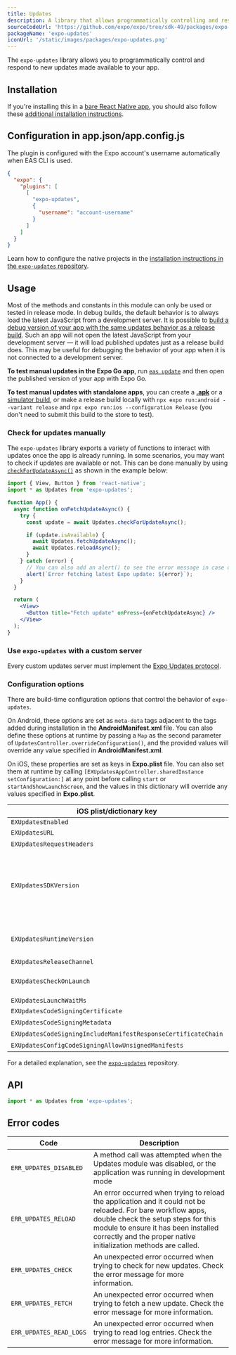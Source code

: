 ```yaml
---
title: Updates
description: A library that allows programmatically controlling and responding to new updates made available to your app.
sourceCodeUrl: 'https://github.com/expo/expo/tree/sdk-49/packages/expo-updates'
packageName: 'expo-updates'
iconUrl: '/static/images/packages/expo-updates.png'
---
```



The `expo-updates` library allows you to programmatically control and respond to new updates made available to your app.

<PlatformsSection android emulator ios simulator />

## Installation

<APIInstallSection hideBareInstructions={true} />

If you're installing this in a [bare React Native app](/bare/overview/), you should also follow these [additional installation instructions](/bare/installing-updates/).

## Configuration in app.json/app.config.js

The plugin is configured with the Expo account's username automatically when EAS CLI is used.

<ConfigPluginExample>

```json app.json
{
  "expo": {
    "plugins": [
      [
        "expo-updates",
        {
          "username": "account-username"
        }
      ]
    ]
  }
}
```

</ConfigPluginExample>

<ConfigReactNative>

Learn how to configure the native projects in the [installation instructions in the `expo-updates` repository](https://github.com/expo/expo/tree/main/packages/expo-updates#installation-in-bare-react-native-projects).

</ConfigReactNative>

## Usage

Most of the methods and constants in this module can only be used or tested in release mode. In debug builds, the default behavior is to always load the latest JavaScript from a development server. It is possible to [build a debug version of your app with the same updates behavior as a release build](/eas-update/debug/#debugging-of-native-code-in-an-app). Such an app will not open the latest JavaScript from your development server &mdash; it will load published updates just as a release build does. This may be useful for debugging the behavior of your app when it is not connected to a development server.

**To test manual updates in the Expo Go app**, run [`eas update`](/eas-update/introduction) and then open the published version of your app with Expo Go.

**To test manual updates with standalone apps**, you can create a [**.apk**](/build-reference/apk) or a [simulator build](/build-reference/simulators), or make a release build locally with `npx expo run:android --variant release` and `npx expo run:ios --configuration Release` (you don't need to submit this build to the store to test).

### Check for updates manually

The `expo-updates` library exports a variety of functions to interact with updates once the app is already running. In some scenarios, you may want to check if updates are available or not. This can be done manually by using [`checkForUpdateAsync()`](#updatescheckforupdateasync) as shown in the example below:

```jsx App.js
import { View, Button } from 'react-native';
import * as Updates from 'expo-updates';

function App() {
  async function onFetchUpdateAsync() {
    try {
      const update = await Updates.checkForUpdateAsync();

      if (update.isAvailable) {
        await Updates.fetchUpdateAsync();
        await Updates.reloadAsync();
      }
    } catch (error) {
      // You can also add an alert() to see the error message in case of an error when fetching updates.
      alert(`Error fetching latest Expo update: ${error}`);
    }
  }

  return (
    <View>
      <Button title="Fetch update" onPress={onFetchUpdateAsync} />
    </View>
  );
}
```

### Use `expo-updates` with a custom server

Every custom updates server must implement the [Expo Updates protocol](/technical-specs/expo-updates-1/).

<BoxLink
  title="Custom Expo Updates Server"
  description="You can find an example implementation of a custom server and an app using that server in this GitHub repository."
  href="https://github.com/expo/custom-expo-updates-server"
  Icon={GithubIcon}
/>

### Configuration options

There are build-time configuration options that control the behavior of `expo-updates`.

On Android, these options are set as `meta-data` tags adjacent to the tags added during installation in the **AndroidManifest.xml** file. You can also define these options at runtime by passing a `Map` as the second parameter of `UpdatesController.overrideConfiguration()`, and the provided values will override any value specified in **AndroidManifest.xml**.

On iOS, these properties are set as keys in **Expo.plist** file. You can also set them at runtime by calling `[EXUpdatesAppController.sharedInstance setConfiguration:]` at any point before calling `start` or `startAndShowLaunchScreen`, and the values in this dictionary will override any values specified in **Expo.plist**.

| iOS plist/dictionary key                                      | Android Map key                                      | Android meta-data name                                                          | Default                                                          | Required?                                                                                                |
| ------------------------------------------------------------- | ---------------------------------------------------- | ------------------------------------------------------------------------------- | ---------------------------------------------------------------- | -------------------------------------------------------------------------------------------------------- |
| `EXUpdatesEnabled`                                            | `enabled`                                            | `expo.modules.updates.ENABLED`                                                  | `true`                                                           | <NoIcon />                                                                                               |
| `EXUpdatesURL`                                                | `updateUrl`                                          | `expo.modules.updates.EXPO_UPDATE_URL`                                          | (none)                                                           | <YesIcon />                                                                                              |
| `EXUpdatesRequestHeaders`                                     | `requestHeaders`                                     | `expo.modules.updates.UPDATES_CONFIGURATION_REQUEST_HEADERS_KEY`                | (none)                                                           | <NoIcon />                                                                                               |
| `EXUpdatesSDKVersion`                                         | `sdkVersion`                                         | `expo.modules.updates.EXPO_SDK_VERSION`                                         | (none)                                                           | (exactly one of `sdkVersion` or `runtimeVersion` is required, Required for apps hosted on Expo's server) |
| `EXUpdatesRuntimeVersion`                                     | `runtimeVersion`                                     | `expo.modules.updates.EXPO_RUNTIME_VERSION`                                     | (none)                                                           | (exactly one of `sdkVersion` or `runtimeVersion` is required)                                            |
| `EXUpdatesReleaseChannel`                                     | `releaseChannel`                                     | `expo.modules.updates.EXPO_RELEASE_CHANNEL`                                     | `default`                                                        | <NoIcon />                                                                                               |
| `EXUpdatesCheckOnLaunch`                                      | `checkOnLaunch`                                      | `expo.modules.updates.EXPO_UPDATES_CHECK_ON_LAUNCH`                             | `ALWAYS` (`ALWAYS`, `NEVER`, `WIFI_ONLY`, `ERROR_RECOVERY_ONLY`) | <NoIcon />                                                                                               |
| `EXUpdatesLaunchWaitMs`                                       | `launchWaitMs`                                       | `expo.modules.updates.EXPO_UPDATES_LAUNCH_WAIT_MS`                              | `0`                                                              | <NoIcon />                                                                                               |
| `EXUpdatesCodeSigningCertificate`                             | `codeSigningCertificate`                             | `expo.modules.updates.CODE_SIGNING_CERTIFICATE`                                 | (none)                                                           | <NoIcon />                                                                                               |
| `EXUpdatesCodeSigningMetadata`                                | `codeSigningMetadata`                                | `expo.modules.updates.CODE_SIGNING_METADATA`                                    | (none)                                                           | <NoIcon />                                                                                               |
| `EXUpdatesCodeSigningIncludeManifestResponseCertificateChain` | `codeSigningIncludeManifestResponseCertificateChain` | `expo.modules.updates.CODE_SIGNING_INCLUDE_MANIFEST_RESPONSE_CERTIFICATE_CHAIN` | false                                                            | <NoIcon />                                                                                               |
| `EXUpdatesConfigCodeSigningAllowUnsignedManifests`            | `codeSigningAllowUnsignedManifests`                  | `expo.modules.updates.CODE_SIGNING_ALLOW_UNSIGNED_MANIFESTS`                    | false                                                            | <NoIcon />                                                                                               |

For a detailed explanation, see the [`expo-updates`](https://github.com/expo/expo/blob/main/packages/expo-updates/README.md) repository.

## API

```js
import * as Updates from 'expo-updates';
```

<APISection packageName="expo-updates" apiName="Updates" />

## Error codes

| Code                    | Description                                                                                                                                                                                                                                                   |
| ----------------------- | ------------------------------------------------------------------------------------------------------------------------------------------------------------------------------------------------------------------------------------------------------------- |
| `ERR_UPDATES_DISABLED`  | A method call was attempted when the Updates module was disabled, or the application was running in development mode                                                                                                                                          |
| `ERR_UPDATES_RELOAD`    | An error occurred when trying to reload the application and it could not be reloaded. For bare workflow apps, double check the setup steps for this module to ensure it has been installed correctly and the proper native initialization methods are called. |
| `ERR_UPDATES_CHECK`     | An unexpected error occurred when trying to check for new updates. Check the error message for more information.                                                                                                                                              |
| `ERR_UPDATES_FETCH`     | An unexpected error occurred when trying to fetch a new update. Check the error message for more information.                                                                                                                                                 |
| `ERR_UPDATES_READ_LOGS` | An unexpected error occurred when trying to read log entries. Check the error message for more information.                                                                                                                                                   |
